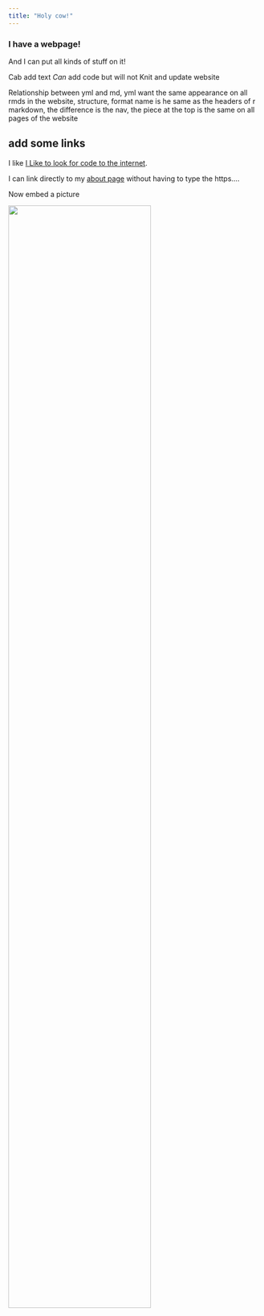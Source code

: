 ```yaml
---
title: "Holy cow!"
---
```


### I have a webpage!

And I can put all kinds of stuff on it!

Cab add text
*Can* add code but will not
Knit and update website

Relationship between yml and md, yml want the same appearance on all rmds in the website, structure, format name is he same as the headers of r markdown, the difference is the nav, the piece at the top is the same on all pages of the website

## add some links
I like [I Like to look for code to the internet](https://www.google.com/).

I can link directly to my [about page](about.html) without having to type the https....
 
 Now embed a picture
 
 <img src="Images/timesquare.jpg" style="width:75%">